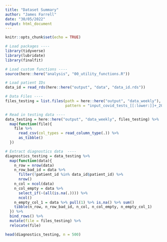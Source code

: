 ```yaml
---
title: "Dataset Summary"
author: "James Farrell"
date: "30/05/2022"
output: html_document
---
```


```r
knitr::opts_chunk$set(echo = TRUE)

# Load packages ----
library(tidyverse)
library(lubridate)
library(finalfit)

# Load custom functions ----
source(here::here("analysis", "00_utility_functions.R"))

# Load patient IDs
data_id = read_rds(here::here("output", "data", "data_id.rds"))

```


```r

# Data Files ----
files_testing = list.files(path = here::here("output", "data_weekly"),
                           pattern = "input_covid_tests_[[:lower:]]+_20\\d{2}-\\d{2}-\\d{2}.csv.gz")

# Read in testing data ----
data_testing = here::here("output", "data_weekly", files_testing) %>%
  map(function(file){
    file %>% 
      read_csv(col_types = read_column_type(.)) %>% 
      as_tibble()
  })

# Extract diagnostics data  ----
diagnostics_testing = data_testing %>%
  map(function(data){
    n_row = nrow(data)
    n_row_bad_id = data %>%
      filter(!patient_id %in% data_id$patient_id) %>%
      nrow()
    n_col = ncol(data)
    n_col_empty = data %>%
      select_if(~(all(is.na(.)))) %>%
      ncol()
    n_empty_col_1 = data %>% pull(1) %>% is.na() %>% sum()
    tibble(n_row, n_row_bad_id, n_col, n_col_empty, n_empty_col_1)
  }) %>%
  bind_rows() %>%
  mutate(file = files_testing) %>%
  relocate(file)

head(diagnostics_testing, n = 500)
```

